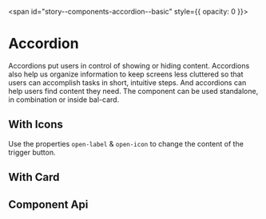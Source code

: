 
<span id="story--components-accordion--basic" style={{ opacity: 0 }}></span>

# Accordion

Accordions put users in control of showing or hiding content. Accordions also help us organize information to keep screens less cluttered so that users can accomplish tasks in short, intuitive steps. And accordions can help users find content they need. The component can be used standalone, in combination or inside bal-card.

<Canvas>
  <Story id="components-accordion--basic" />
</Canvas>

## With Icons

Use the properties `open-label` & `open-icon` to change the content of the trigger button.

<Canvas>
  <Story id="components-accordion--with-icons" />
</Canvas>

## With Card

<Canvas>
  <Story id="components-accordion--with-card" />
</Canvas>

## Component Api

<Description markdown={readme} />

<br />


<Description markdown={testing} />

<bal-doc-github link="/components/bal-accordion/stories/bal-accordion.docs.mdx"></bal-doc-github>
